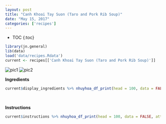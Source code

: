```yaml
---
layout: post
title: "Canh Khoai Tay Suon (Taro and Pork Rib Soup)"
date: "May 15, 2017"
categories: ['recipes']
---
```


* TOC
{:toc}

```r
library(jn.general)
lib(data)
load('data/recipes.Rdata')
current <- recipes[['Canh Khoai Tay Suon (Taro and Pork Rib Soup)']]
```

![pic1](http://jnguyen92.github.io/nhuyhoa/figure/food/Canh Khoai Tay Suon1.JPG)
![pic2](http://jnguyen92.github.io/nhuyhoa/figure/food/Canh Khoai Tay Suon2.JPG)

**Ingredients**

```r
current$display_ingredients %>% nhuyhoa_df_print(head = 100, data = FALSE, attribute = "class = \"presenttab\"")
```

<br>

**Instructions**

```r
current$instructions %>% nhuyhoa_df_print(head = 100, data = FALSE, attribute = "class = \"presenttabnoh\"")
```

